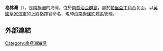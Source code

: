 {{coord|54|3|S|38|1|W|source:GNIS|display=title}}

'''格林灣'''（{{lang-en|Greene Inlet}}），是[[南極洲|南極洲]]的海灣，位於[[南喬治亞群島|南喬治亞群島]]，處於[[帕里亞丁角|帕里亞丁角]]西北面，以[[英國皇家海軍|英國皇家海軍]]的上尉指揮官命名，現時由[[南極條約體系|南極條約體系]]管理。

==外部連結==
{{cite gnis | type = antarid | id = 5993| name = Greene Inlet | accessdate = 2012-05-07}}

{{Antarctica-geo-stub}}
[[Category:南極洲海灣|Category:南極洲海灣]]